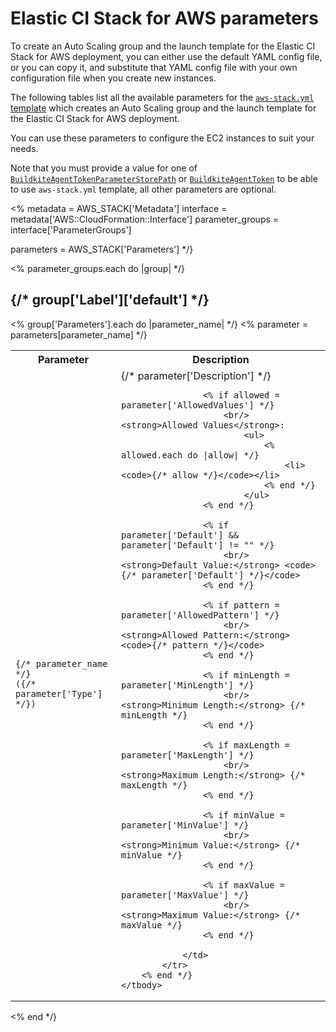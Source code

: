 # Elastic CI Stack for AWS parameters

To create an Auto Scaling group and the launch template for the Elastic CI Stack for AWS deployment, you can either use the default YAML config file, or you can copy it, and substitute that YAML config file with your own configuration file when you create new instances.

The following tables list all the available parameters for the [`aws-stack.yml` template](https://github.com/buildkite/elastic-ci-stack-for-aws/blob/master/templates/aws-stack.yml) which creates an Auto Scaling group and the launch template for the Elastic CI Stack for AWS deployment.

You can use these parameters to configure the EC2 instances to suit your needs.

Note that you must provide a value for one of [`BuildkiteAgentTokenParameterStorePath`](#BuildkiteAgentTokenParameterStorePath)
or [`BuildkiteAgentToken`](#BuildkiteAgentToken) to be able to use `aws-stack.yml` template, all other parameters are optional.

<!--
  _____   ____    _   _  ____ _______   ______ _____ _____ _______
 |  __ \ / __ \  | \ | |/ __ \__   __| |  ____|  __ \_   _|__   __|
 | |  | | |  | | |  \| | |  | | | |    | |__  | |  | || |    | |
 | |  | | |  | | | . ` | |  | | | |    |  __| | |  | || |    | |
 | |__| | |__| | | |\  | |__| | | |    | |____| |__| || |_   | |
 |_____/ \____/  |_| \_|\____/  |_|    |______|_____/_____|  |_|

The template below provides correct layouts for auto-generated configuration tables based on script/generate-elastic-ci-stack-for-aws-parameters.sh.
Proceed with caution.
-->

<!-- vale off -->

<%
metadata = AWS_STACK['Metadata']
interface = metadata['AWS::CloudFormation::Interface']
parameter_groups = interface['ParameterGroups']

parameters = AWS_STACK['Parameters']
\*/}

<% parameter_groups.each do |group| \*/}

<h2>{/* group['Label']['default'] */}</h2>

<table>
	<tbody>
		<tr>
			<th>Parameter</th>
			<th>Description</th>
		</tr>
		<% group['Parameters'].each do |parameter_name| */}
			<% parameter = parameters[parameter_name] */}
			<tr id="{/* parameter_name */}">
				<td>
					<code>{/* parameter_name */}</code>
					<br /><code>({/* parameter['Type'] */})</code>
				</td>
				<td>
					{/* parameter['Description'] */}

    				<% if allowed = parameter['AllowedValues'] */}
    					<br/><strong>Allowed Values</strong>:
    						<ul>
    							<% allowed.each do |allow| */}
    								<li><code>{/* allow */}</code></li>
    							<% end */}
    						</ul>
    				<% end */}

    				<% if parameter['Default'] && parameter['Default'] != "" */}
    					<br/><strong>Default Value:</strong> <code>{/* parameter['Default'] */}</code>
    				<% end */}

    				<% if pattern = parameter['AllowedPattern'] */}
    					<br/><strong>Allowed Pattern:</strong> <code>{/* pattern */}</code>
    				<% end */}

    				<% if minLength = parameter['MinLength'] */}
    					<br/><strong>Minimum Length:</strong> {/* minLength */}
    				<% end */}

    				<% if maxLength = parameter['MaxLength'] */}
    					<br/><strong>Maximum Length:</strong> {/* maxLength */}
    				<% end */}

    				<% if minValue = parameter['MinValue'] */}
    					<br/><strong>Minimum Value:</strong> {/* minValue */}
    				<% end */}

    				<% if maxValue = parameter['MaxValue'] */}
    					<br/><strong>Maximum Value:</strong> {/* maxValue */}
    				<% end */}

    			</td>
    		</tr>
    	<% end */}
    </tbody>

</table>
<% end */}

<!-- vale on -->
